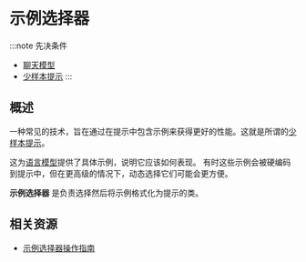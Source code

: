 # 示例选择器

:::note 先决条件

- [聊天模型](/docs/concepts/chat_models/)
- [少样本提示](/docs/concepts/few_shot_prompting/)
:::

## 概述

一种常见的技术，旨在通过在提示中包含示例来获得更好的性能。这就是所谓的[少样本提示](/docs/concepts/few_shot_prompting)。

这为[语言模型](/docs/concepts/chat_models/)提供了具体示例，说明它应该如何表现。
有时这些示例会被硬编码到提示中，但在更高级的情况下，动态选择它们可能会更方便。

**示例选择器** 是负责选择然后将示例格式化为提示的类。

## 相关资源

* [示例选择器操作指南](/docs/how_to/#example-selectors)